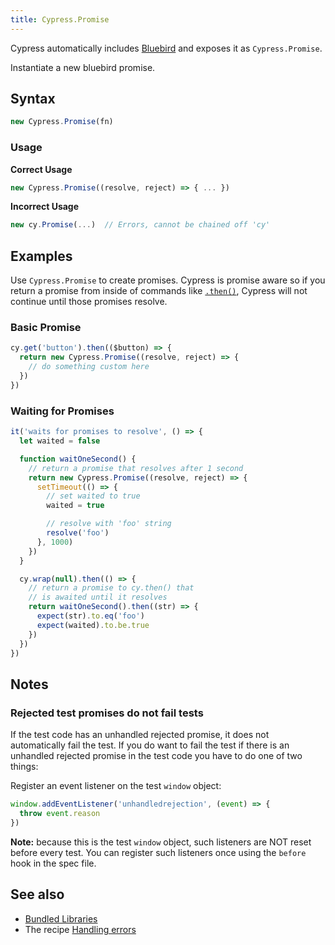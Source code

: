 ```yaml
---
title: Cypress.Promise
---
```


Cypress automatically includes
[Bluebird](https://github.com/petkaantonov/bluebird) and exposes it as
`Cypress.Promise`.

Instantiate a new bluebird promise.

## Syntax

```javascript
new Cypress.Promise(fn)
```

### Usage

<Icon name="check-circle" color="green" /> **Correct Usage**

```javascript
new Cypress.Promise((resolve, reject) => { ... })
```

<Icon name="exclamation-triangle" color="red" /> **Incorrect Usage**

```javascript
new cy.Promise(...)  // Errors, cannot be chained off 'cy'
```

## Examples

Use `Cypress.Promise` to create promises. Cypress is promise aware so if you
return a promise from inside of commands like [`.then()`](/api/commands/then),
Cypress will not continue until those promises resolve.

### Basic Promise

```javascript
cy.get('button').then(($button) => {
  return new Cypress.Promise((resolve, reject) => {
    // do something custom here
  })
})
```

### Waiting for Promises

```javascript
it('waits for promises to resolve', () => {
  let waited = false

  function waitOneSecond() {
    // return a promise that resolves after 1 second
    return new Cypress.Promise((resolve, reject) => {
      setTimeout(() => {
        // set waited to true
        waited = true

        // resolve with 'foo' string
        resolve('foo')
      }, 1000)
    })
  }

  cy.wrap(null).then(() => {
    // return a promise to cy.then() that
    // is awaited until it resolves
    return waitOneSecond().then((str) => {
      expect(str).to.eq('foo')
      expect(waited).to.be.true
    })
  })
})
```

## Notes

### Rejected test promises do not fail tests

If the test code has an unhandled rejected promise, it does not automatically
fail the test. If you do want to fail the test if there is an unhandled rejected
promise in the test code you have to do one of two things:

Register an event listener on the test `window` object:

```javascript
window.addEventListener('unhandledrejection', (event) => {
  throw event.reason
})
```

**Note:** because this is the test `window` object, such listeners are NOT reset
before every test. You can register such listeners once using the `before` hook
in the spec file.

## See also

- [Bundled Libraries](/app/references/bundled-libraries)
- The recipe [Handling errors](/app/references/recipes#Fundamentals)
